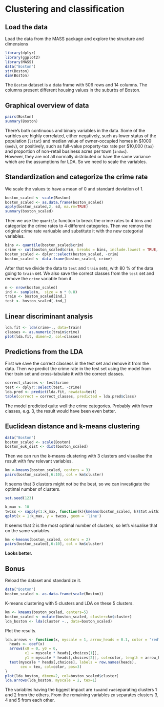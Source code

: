 
# Clustering and classification

## Load the data
Load the data from the MASS package and explore the structure and dimensions
```r
library(dplyr)
library(ggplot2)
library(MASS)
data("Boston")
str(Boston)
dim(Boston)
```
The `Boston` dataset is a data frame with 506 rows and 14 columns. The columns present different housing values in the suburbs of Boston.  

## Graphical overview of data
```r
pairs(Boston)
summary(Boston)
```

There's both continuous and binary variables in the data.  Some of the varibles are highly correlated, either negatively, such as lower status of the population (`lstat`) and median value of owner-occupied homes in \$1000 (`medv`), or positively, such as full-value property-tax rate per \$10,000 (`tax`) and proportion of non-retail business acres per town (`indus`).  
However, they are not all normally distributed or have the same variance which are the assumptions for LDA. So we need to scale the variables.

## Standardization and categorize the crime rate
We scale the values to have a mean of 0 and standard deviation of 1. 
```r
boston_scaled <- scale(Boston)
boston_scaled <- as.data.frame(boston_scaled)
apply(boston_scaled,2, sd, na.rm=TRUE)
summary(boston_scaled)
```
Then we use the `quantile` function to break the crime rates to 4 bins and categorize the crime rates to 4 different categories. Then we remove the original crime rate variuable and substitute it with the new categorial variables.
```r
bins <- quantile(boston_scaled$crim)
crime <- cut(boston_scaled$crim, breaks = bins, include.lowest = TRUE, labels = c("low", "med_low", "med_high", "high"))
boston_scaled <- dplyr::select(boston_scaled, -crim)
boston_scaled <- data.frame(boston_scaled, crime)
```
After that we divide the data to `test` and `train` sets, with 80 % of the data going to `train` set. We also save the correct classes from the `test` set and remove the `crime` variable from it.
```r
n <- nrow(boston_scaled)
ind <- sample(n,  size = n * 0.8)
train <- boston_scaled[ind,]
test <- boston_scaled[-ind,]
```

## Linear discriminant analysis
```r
lda.fit <- lda(crime~., data=train)
classes <- as.numeric(train$crime)
plot(lda.fit, dimen=2, col=classes)
```

## Predictions from the LDA
First we save the correct classess in the test set and remove it from the data. Then we predict the crime rate in the test set using the model from ther train set and cross-tabulate it with the correct classes.
```r
correct_classes <- test$crime
test <- dplyr::select(test, -crime)
lda.pred <- predict(lda.fit, newdata=test)
table(correct = correct_classes, predicted = lda.pred$class)
```
The model predicted quite well the crime categories. Probably with fewer classes, e.g. 3, the result would have been even better.

## Euclidean distance and k-means clustering
```r
data("Boston")
boston_scaled <- scale(Boston)
boston_euk_dist <- dist(boston_scaled)
```

Then we can run the k-means clustering with 3 clusters and visualise the result with few relevant variables. 
```r
km <-kmeans(boston_scaled, centers = 3)
pairs(boston_scaled[,6:10], col = km$cluster)
```
It seems that 3 clusters might not be the best, so we can investigate the optimal number of clusters. 
```r
set.seed(123)

k_max <- 10
twcss <- sapply(1:k_max, function(k){kmeans(boston_scaled, k)$tot.withinss})
qplot(x = 1:k_max, y = twcss, geom = 'line')
```
  
It seems that 2 is the most optimal number of clusters, so let's visualise that on the same variables. 
```r
km <-kmeans(boston_scaled, centers = 2)
pairs(boston_scaled[,6:10], col = km$cluster)
```
**Looks better.**

## Bonus
Reload the dataset and standardize it. 
```r
data("Boston")
boston_scaled <- as.data.frame(scale(Boston))
```
K-means clustering with 5 clusters and LDA on these 5 clusters.
```r
km <- kmeans(boston_scaled, centers=5)
boston_scaled <- mutate(boston_scaled, cluster=km$cluster)
lda_boston <- lda(cluster ~., data=boston_scaled)
```
  
Plot the results.
```r
lda.arrows <- function(x, myscale = 1, arrow_heads = 0.1, color = "red", tex = 0.75, choices = c(1,2)){
  heads <- coef(x)
  arrows(x0 = 0, y0 = 0, 
         x1 = myscale * heads[,choices[1]], 
         y1 = myscale * heads[,choices[2]], col=color, length = arrow_heads)
  text(myscale * heads[,choices], labels = row.names(heads), 
       cex = tex, col=color, pos=3)
}
plot(lda_boston, dimen=2, col=boston_scaled$cluster)
lda.arrows(lda_boston, myscale = 2, tex=1)
```

The variables having the bggest impact are `tax`and `rad`separating clusters 1 and 2 from the others. From the remaining variables `zn` separates clusters 3, 4 and 5 from each other. 
